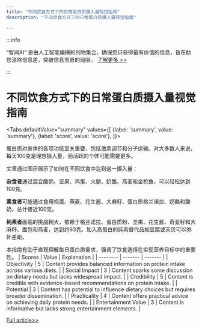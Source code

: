 ```yaml
---
title: "不同饮食方式下的日常蛋白质摄入量视觉指南"
description: "不同饮食方式下的日常蛋白质摄入量视觉指南"

---
```



:::info

“智闻AI“ 是由人工智能编撰的刊物集合，确保您只获得最有价值的信息，旨在助您消除信息差，突破信息茧房的局限。  [了解更多 >>](/)

:::

# 不同饮食方式下的日常蛋白质摄入量视觉指南


<Tabs
	defaultValue="summary"
	values={[
	{label: 'summary', value: 'summary'},
	{label: 'score', value: 'score'},
]}>
<TabItem value="summary">


蛋白质对身体的各项功能至关重要，包括激素调节和分子运输。对大多数人来说，每天100克是理想摄入量，而活跃的个体可能需要更多。

文章通过图示展示了如何在不同饮食中达到这一摄入量：

**杂食者**通过混合酸奶、坚果、鸡蛋、火腿、奶酪、燕麦和金枪鱼，可以轻松达到100克。

**素食者**可能通过食用鸡蛋、燕麦、花生酱、大麻籽、蛋白质格兰诺拉、奶酪和酸奶，总计接近100克。

**纯素者**面临的挑战稍大，依赖于格兰诺拉、蛋白质粉、坚果、花生酱、奇亚籽和大麻籽、面包和燕麦，达到约93克。加入高蛋白的纯素替代品如豆腐或天贝可以弥补差距。

本指南有助于直观理解每日蛋白质需求，强调了饮食选择在实现营养目标中的重要性。
</TabItem>
<TabItem value="score">
	| Scores     | Value   | Explanation |
	| -------- | ------- | ------- |
	| Objectivity  | 5    | Content provides balanced information on protein intake across various diets.    |
	| Social Impact | 3     | Content sparks some discussion on dietary needs but lacks widespread impact.    |
	| Credibility    | 5    | Content is credible with evidence-based recommendations on protein intake.    |
	| Potential    | 3    | Content has potential to influence dietary choices but requires broader dissemination.    |
	| Practicality    | 4    | Content offers practical advice on achieving daily protein needs.    |
	| Entertainment Value    | 3    | Content is informative but lacks strong entertainment elements.    |
</TabItem>
</Tabs>

[Full article>>](https://www.cnet.com/health/nutrition/the-ultimate-visual-guide-to-protein-how-much-you-need-to-eat-each-day/#ftag=CAD590a51e)
